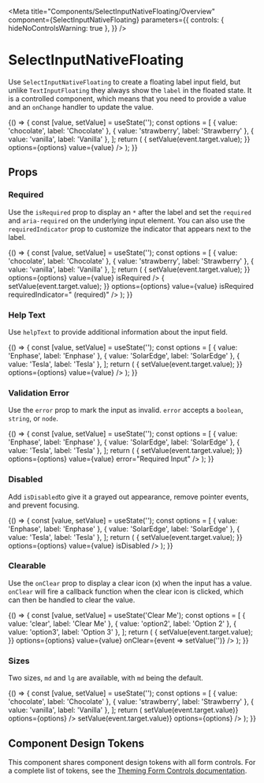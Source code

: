
<Meta
  title="Components/SelectInputNativeFloating/Overview"
  component={SelectInputNativeFloating}
  parameters={{
    controls: { hideNoControlsWarning: true },
  }}
/>

# SelectInputNativeFloating

Use `SelectInputNativeFloating` to create a floating label input field, but unlike `TextInputFloating` they always show the `label` in the floated state. It is a controlled component, which means that you need to provide a value and an `onChange` handler to update the value.

<Canvas withSource="open">
  <Story
    name="Default"
    parameters={{
      design: {
        type: 'figma',
        url: 'https://www.figma.com/file/k1kOsplTGXvSSMQQCzhCND/Palmetto-Design-System?node-id=130%3A3463',
      },
    }}
  >
    {() => {
      const [value, setValue] = useState('');
      const options = [
        { value: 'chocolate', label: 'Chocolate' },
        { value: 'strawberry', label: 'Strawberry' },
        { value: 'vanilla', label: 'Vanilla' },
      ];
      return (
        <SelectInputNativeFloating
          id="default Select"
          label="Label"
          onChange={event => {
            setValue(event.target.value);
          }}
          options={options}
          value={value}
        />
      );
    }}
  </Story>
</Canvas>

## Props

<ArgsTable of={SelectInputNativeFloating} />

### Required

Use the `isRequired` prop to display an `*` after the label and set the `required` and `aria-required` on the underlying input element. You can also use the `requiredIndicator` prop to customize the indicator that appears next to the label.

<Canvas>
  <Story name="Required">
    {() => {
      const [value, setValue] = useState('');
      const options = [
        { value: 'chocolate', label: 'Chocolate' },
        { value: 'strawberry', label: 'Strawberry' },
        { value: 'vanilla', label: 'Vanilla' },
      ];
      return (
        <Box gap="md">
          <SelectInputNativeFloating
            id="requiredSelect"
            label="Required Field"
            onChange={event => {
              setValue(event.target.value);
            }}
            options={options}
            value={value}
            isRequired
          />
          <SelectInputNativeFloating
            id="customRequiredSelect"
            label="Custom Required Indicator Field"
            onChange={event => {
              setValue(event.target.value);
            }}
            options={options}
            value={value}
            isRequired
            requiredIndicator=" (required)"
          />
        </Box>
      );
    }}
  </Story>
</Canvas>

### Help Text

Use `helpText` to provide additional information about the input field.

<Canvas>
  <Story name="Help Text">
    {() => {
      const [value, setValue] = useState('');
      const options = [
        { value: 'Enphase', label: 'Enphase' },
        { value: 'SolarEdge', label: 'SolarEdge' },
        { value: 'Tesla', label: 'Tesla' },
      ];
      return (
        <SelectInputNativeFloating
          id="helpTextSelect"
          label="Inverter Manufacturer"
          helpText="Must be from the approved vendor list"
          onChange={event => {
            setValue(event.target.value);
          }}
          options={options}
          value={value}
        />
      );
    }}
  </Story>
</Canvas>

### Validation Error

Use the `error` prop to mark the input as invalid. `error` accepts a `boolean`, `string`, or `node`.

<Canvas>
  <Story name="Error">
    {() => {
      const [value, setValue] = useState('');
      const options = [
        { value: 'Enphase', label: 'Enphase' },
        { value: 'SolarEdge', label: 'SolarEdge' },
        { value: 'Tesla', label: 'Tesla' },
      ];
      return (
        <SelectInputNativeFloating
          id="errorSelect"
          label="Inverter Manufacturer"
          helpText="Must be from the approved vendor list"
          onChange={event => {
            setValue(event.target.value);
          }}
          options={options}
          value={value}
          error="Required Input"
        />
      );
    }}
  </Story>
</Canvas>

### Disabled

Add `isDisabled`to give it a grayed out appearance, remove pointer events, and prevent focusing.

<Canvas>
  <Story name="Disabled">
    {() => {
      const [value, setValue] = useState('');
      const options = [
        { value: 'Enphase', label: 'Enphase' },
        { value: 'SolarEdge', label: 'SolarEdge' },
        { value: 'Tesla', label: 'Tesla' },
      ];
      return (
        <SelectInputNativeFloating
          id="disabledSelect"
          label="Disabled Input"
          onChange={event => {
            setValue(event.target.value);
          }}
          options={options}
          value={value}
          isDisabled
        />
      );
    }}
  </Story>
</Canvas>

### Clearable

Use the `onClear` prop to display a clear icon (x) when the input has a value. `onClear` will fire
a callback function when the clear icon is clicked, which can then be handled to clear the value.

<Canvas>
  <Story name="Clearable">
    {() => {
      const [value, setValue] = useState('Clear Me');
      const options = [
        { value: 'clear', label: 'Clear Me' },
        { value: 'option2', label: 'Option 2' },
        { value: 'option3', label: 'Option 3' },
      ];
      return (
        <SelectInputNativeFloating
          id="clearableSelect"
          label="Clearable Input"
          onChange={event => {
            setValue(event.target.value);
          }}
          options={options}
          value={value}
          onClear={event => setValue('')}
        />
      );
    }}
  </Story>
</Canvas>

### Sizes

Two sizes, `md` and `lg` are available, with `md` being the default.

<Canvas>
  <Story name="Sizes">
    {() => {
      const [value, setValue] = useState('');
      const options = [
        { value: 'chocolate', label: 'Chocolate' },
        { value: 'strawberry', label: 'Strawberry' },
        { value: 'vanilla', label: 'Vanilla' },
      ];
      return (
        <Box gap="md">
          <SelectInputNativeFloating
            id="mdFlavorInput"
            value={value}
            label="md size"
            onChange={event => setValue(event.target.value)}
            options={options}
          />
          <SelectInputNativeFloating
            id="lgFlavorInput"
            value={value}
            size="lg"
            label="lg size"
            onChange={event => setValue(event.target.value)}
            options={options}
          />
        </Box>
      );
    }}
  </Story>
</Canvas>

## Component Design Tokens

This component shares component design tokens with all form controls. For a complete list of tokens, see the [Theming Form Controls documentation](/docs/theming-form-controls--custom-theme-form).

